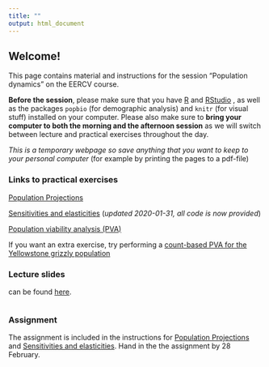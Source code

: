 ```yaml
---
title: ""
output: html_document
---
```


## Welcome!

This page contains material and instructions for the session "Population dynamics" on the EERCV course. 

**Before the session**, please make sure that you have [R](https://www.r-project.org/) and [RStudio](https://rstudio.com/products/rstudio/)
, as well as the packages `popbio` (for demographic analysis) and `knitr` (for visual stuff) installed on your computer. Please also make sure to **bring your computer to both the morning and the afternoon session** as we will switch between lecture and practical exercises throughout the day.

*This is a temporary webpage so save anything that you want to keep to your personal computer* (for example by printing the pages to a pdf-file)

### Links to practical exercises

[Population Projections](Activity/PopulationProjection20.html)  

[Sensitivities and elasticities](ActiSensitivitiesAndElasticities20_edited.html) (*updated 2020-01-31, all code is now provided*)

[Population viability analysis (PVA)](Activity/PopulationViabilityAnalysis20.html)  

If you want an extra exercise, try performing a [count-based PVA for the Yellowstone grizzly population](http://www.montana.edu/screel/teaching/bioe-440r-521/course-outline/count-based-PVA-grizzly-data.R)

### Lecture slides  

can be found [here](Lecture/PopulationDynamics_EERCV20.pdf). 

```r



```

### Assignment  

The assignment is included in the instructions for [Population Projections](Activity/PopulationProjection20.html) and [Sensitivities and elasticities](ActiSensitivitiesAndElasticities20_edited.html). Hand in the the assignment by 28 February. 



